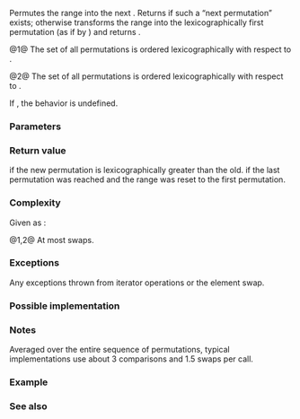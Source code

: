 {{cpp/title|next_permutation}}
{{cpp/algorithm/navbar}}
{{dcl begin}}
{{dcl header|algorithm}}
{{dcl|num=1|notes={{mark constexpr since c++20}}|
template&lt; class BidirIt &gt;
bool next_permutation( BidirIt first, BidirIt last );
}}
{{dcl|num=2|notes={{mark constexpr since c++20}}|
template&lt; class BidirIt, class Compare &gt;
bool next_permutation( BidirIt first, BidirIt last, Compare comp );
}}
{{dcl end}}

Permutes the range {{range|first|last}} into the next {{enwiki|permutation}}. Returns {{c|true}} if such a “next permutation” exists; otherwise transforms the range into the lexicographically first permutation (as if by {{lc|std::sort}}) and returns {{c|false}}.

@1@ The set of all permutations is ordered lexicographically with respect to {{rev inl|until=c++20|{{c/core|operator&lt;}}}}{{rev inl|since=c++20|{{c|std::less{}&lt;!----&gt;}}}}.

@2@ The set of all permutations is ordered lexicographically with respect to {{c|comp}}.

If {{rev inl|until=c++11|the type of {{c|*first}} is not {{named req|Swappable}}}}{{rev inl|since=c++11|{{tt|BidirIt}} is not {{named req|ValueSwappable}}}}, the behavior is undefined.

===Parameters===
{{par begin}}
{{par|first, last|the range of elements to permute}}
{{par cmp|comp|p1=BidirIt}}
{{par hreq}}
{{par req named|BidirIt|BidirectionalIterator}}
{{par end}}

===Return value===
{{c|true}} if the new permutation is lexicographically greater than the old. {{c|false}} if the last permutation was reached and the range was reset to the first permutation.

===Complexity===
Given {{mathjax-or|\(\scriptsize N\)|N}} as {{c|std::distance(first, last)}}:

@1,2@ At most {{mathjax-or|\(\scriptsize \frac{N}{2}\)|{{mfrac|N|2}}}} swaps.

===Exceptions===
Any exceptions thrown from iterator operations or the element swap.

===Possible implementation===
{{eq fun
|1=
template&lt;class BidirIt&gt;
bool next_permutation(BidirIt first, BidirIt last)
{
    auto r_first = std::make_reverse_iterator(last);
    auto r_last = std::make_reverse_iterator(first);
    auto left = std::is_sorted_until(r_first, r_last);
    
    if (left != r_last)
    {
        auto right = std::upper_bound(r_first, left, *left);
        std::iter_swap(left, right);
    }
    
    std::reverse(left.base(), last);
    return left != r_last;
}
}}

===Notes===
Averaged over the entire sequence of permutations, typical implementations use about 3 comparisons and 1.5 swaps per call.

{{cpp/algorithm/notes swap vectorization}}

===Example===
{{example
|The following code prints all three permutations of the string {{c/core|"aba"}}.
|code=
#include &lt;algorithm&gt;
#include &lt;iostream&gt;
#include &lt;string&gt;

int main()
{
    std::string s = "aba";
    
    do
    {
        std::cout &lt;&lt; s &lt;&lt; '\n';
    }
    while (std::next_permutation(s.begin(), s.end()));
    
    std::cout &lt;&lt; s &lt;&lt; '\n';
}
|output=
aba
baa
aab
}}

===See also===
{{dsc begin}}
{{dsc inc|cpp/algorithm/dsc is_permutation}}
{{dsc inc|cpp/algorithm/dsc prev_permutation}}
{{dsc inc|cpp/algorithm/ranges/dsc next_permutation}}
{{dsc end}}

{{langlinks|de|es|fr|it|ja|pt|ru|zh}}